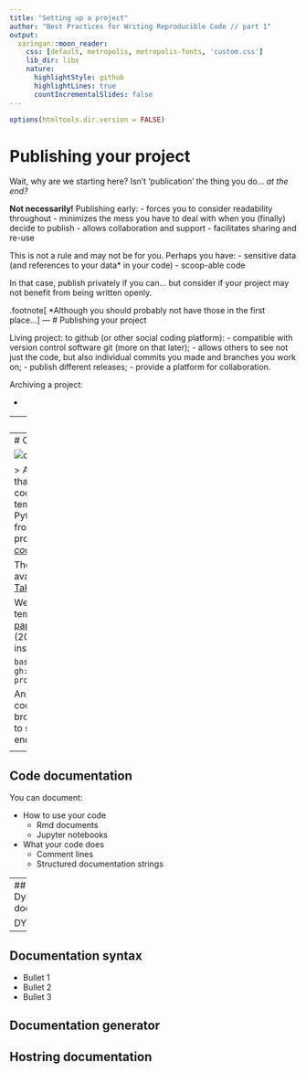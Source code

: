 ```yaml
---
title: "Setting up a project"
author: "Best Practices for Writing Reproducible Code // part 1"
output:
  xaringan::moon_reader:
    css: [default, metropolis, metropolis-fonts, 'custom.css']
    lib_dir: libs
    nature:
      highlightStyle: github
      highlightLines: true
      countIncrementalSlides: false
---
```

```r
options(htmltools.dir.version = FALSE)
```

# Publishing your project

Wait, why are we starting here? Isn't 'publication' the thing you do... _at the end?_

**Not necessarily!** Publishing early:
- forces you to consider readability throughout
- minimizes the mess you have to deal with when you (finally) decide to publish
- allows collaboration and support
- facilitates sharing and re-use

This is not a rule and may not be for you. Perhaps you have:
- sensitive data (and references to your data* in your code)
- scoop-able code

In that case, publish privately if you can... but consider if your project may not benefit from being written openly.

.footnote[
*Although you should probably not have those in the first place...
]
---
# Publishing your project

Living project: to github (or other social coding platform):
- compatible with version control software git (more on that later);
- allows others to see not just the code, but also individual commits you made and branches you work on;
- publish different releases;
- provide a platform for collaboration.

Archiving a project:

- 


---
# Choose a license

- Default 

Regardless of publication status, we encourage you to choose a license from the start. Even if a project is private, knowing what your license is will prevent you from generating content that does not match the license. For example: you may want to deploy someone else's code that is licensed in a way that is incompatible with the license you prefer. If you have not yet chosen your license, you may inadvertedly create conflicts.

Summarizing: the more you know about your project from the start, and can keep in mind as you proceed, the lower the chance that you will create something that conflicts with these standards that **should eventually all be part of your project**. Why not hit the ground running?





# Cookiecutter

You can set up a project template using a nifty tool called cookiecutter.

First, ensure you have cookiecutter installed:
```bash
pip install cookiecutter
```

This is the recommended installation method. BUT if you do not have pip, there are a few alternatives:
The pip-predecessor easy_install:
```bash
easy_install --user cookiecutter
```
MacOS X with Homebrew:
```bash
brew install cookiecutter
```
Debian/Ubuntu:
```
sudo apt-get install cookiecutter
```
---
# Cookiecutter

![cookiecutter](https://raw.githubusercontent.com/cookiecutter/cookiecutter/3ac078356adf5a1a72042dfe72ebfa4a9cd5ef38/logo/cookiecutter_medium.png)

> A command-line utility that creates projects from cookiecutters (project templates). e.g. creating a Python package project from a Python package project template.
>
> _[cookiecutter.readthedocs.io](https://cookiecutter.readthedocs.io/en/latest/)_

There are MANY templates available for your purposes. [Take a look!](https://github.com/cookiecutter/cookiecutter)

We have designed a template based on [this paper by Wilson _et al._](https://doi.org/10.1371/journal.pcbi.1005510) (2017). Go ahead and install it!

```bash
cookiecutter gh:bvreede/good-enough-project
```

Answer the questions cookiecutter asks you, and browse the resulting project to see where your answers ended up.

<!-- Armel -->
---
## Code documentation

You can document:

- How to use your code
  - Rmd documents
  - Jupyter notebooks
  
- What your code does
  - Comment lines
  - Structured documentation strings
  
---
## Dynamic documents

DYNDOC
---
## Documentation syntax

- Bullet 1
- Bullet 2
- Bullet 3

## Documentation generator



## Hostring documentation


